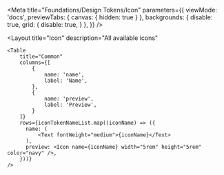 
<Meta
    title="Foundations/Design Tokens/Icon"
    parameters={{
        viewMode: 'docs',
        previewTabs: {
            canvas: { hidden: true }
        },
        backgrounds: {
            disable: true,
            grid: {
                disable: true,
            }
        },
    }}
/>

<Layout
    title="Icon"
    description="All available icons"
>
    <Table
        title="Common"
        columns={[
            {
                name: 'name',
                label: 'Name',
            },
            {
                name: 'preview',
                label: 'Preview',
            }
        ]}
        rows={iconTokenNameList.map((iconName) => ({
          name: (
              <Text fontWeight="medium">{iconName}</Text>
          ),
          preview: <Icon name={iconName} width="5rem" height="5rem" color="navy" />,
        }))}
    />
</Layout>
